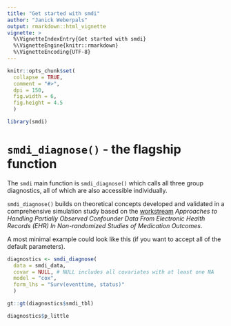 ```yaml
---
title: "Get started with smdi"
author: "Janick Weberpals"
output: rmarkdown::html_vignette
vignette: >
  %\VignetteIndexEntry{Get started with smdi}
  %\VignetteEngine{knitr::rmarkdown}
  %\VignetteEncoding{UTF-8}
---
```


```r
knitr::opts_chunk$set(
  collapse = TRUE,
  comment = "#>",
  dpi = 150,
  fig.width = 6,
  fig.height = 4.5
  )
```

```r
library(smdi)
```

# `smdi_diagnose()` - the flagship function

The `smdi` main function is `smdi_diagnose()` which calls all three group diagnostics, all of which are also accessible individually. 

`smdi_diagnose()` builds on theoretical concepts developed and validated in a comprehensive simulation study based on the [workstream]((https://www.sentinelinitiative.org/methods-data-tools/methods/approaches-handling-partially-observed-confounder-data-electronic-health)) *Approaches to Handling Partially Observed Confounder Data From Electronic Health Records (EHR) In Non-randomized Studies of Medication Outcomes*.

A most minimal example could look like this (if you want to accept all of the default parameters).

```r
diagnostics <- smdi_diagnose(
  data = smdi_data,
  covar = NULL, # NULL includes all covariates with at least one NA
  model = "cox",
  form_lhs = "Surv(eventtime, status)"
  )

gt::gt(diagnostics$smdi_tbl)
```

```r
diagnostics$p_little
```

